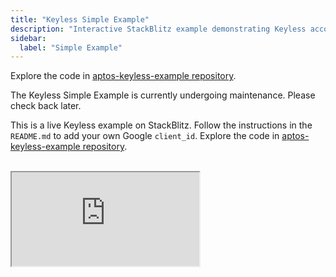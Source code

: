 ```yaml
---
title: "Keyless Simple Example"
description: "Interactive StackBlitz example demonstrating Keyless account integration with Google authentication and practical code samples."
sidebar:
  label: "Simple Example"
---
```


Explore the code in [aptos-keyless-example repository](https://github.com/aptos-labs/aptos-keyless-example/tree/main/examples/keyless-example/).

The Keyless Simple Example is currently undergoing maintenance. Please check back later.

This is a live Keyless example on StackBlitz. Follow the instructions in the `README.md` to add your own Google `client_id`. Explore the code in [aptos-keyless-example repository](https://github.com/aptos-labs/aptos-keyless-example/tree/main/examples/keyless-example/).

<br />

<iframe
  src="https://stackblitz.com/edit/vitejs-vite-3fuvtu?embed=1&file=README.md"
  style={{
width: "100%",
height: "800px",
border: "0",
borderRadius: "4px",
overflow: "hidden",
}}
  title="aptos-keyless-example"
  allow="accelerometer; ambient-light-sensor; camera; encrypted-media; geolocation; gyroscope; hid; microphone; midi; payment; usb; vr; xr-spatial-tracking"
  sandbox="allow-forms allow-modals allow-popups allow-presentation allow-same-origin allow-scripts"
/>
